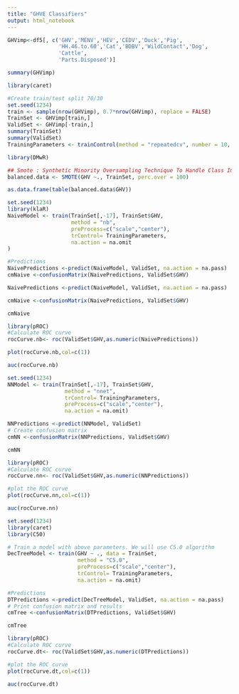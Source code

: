 ---
title: "GHVE Classifiers"
output: html_notebook
---



```{r}
GHVimp<-df5[, c('GHV','MENV','HEV','CEDV','Duck','Pig',
                'HH.46.to.60','Cat','BDBV','WildContact','Dog',
                'Cattle',
                'Parts.Disposed')]
```

```{r}
summary(GHVimp)
```

```{r}
library(caret)
```

```{r}
#Create train/test split 70/30
set.seed(1234)
train <- sample(nrow(GHVimp), 0.7*nrow(GHVimp), replace = FALSE)
TrainSet <- GHVimp[train,]
ValidSet <- GHVimp[-train,]
summary(TrainSet)
summary(ValidSet)
TrainingParameters <- trainControl(method = "repeatedcv", number = 10, repeats=10)
```

```{r}
library(DMwR)

## Smote : Synthetic Minority Oversampling Technique To Handle Class Imbalance In Binary Classification; code below puts it at 1:1 balance
balanced.data <- SMOTE(GHV ~., TrainSet, perc.over = 100)

as.data.frame(table(balanced.data$GHV))
```

```{r}
set.seed(1234)
library(klaR)
NaiveModel <- train(TrainSet[,-17], TrainSet$GHV, 
                    method = "nb",
                    preProcess=c("scale","center"),
                    trControl= TrainingParameters,
                    na.action = na.omit
)

#Predictions
NaivePredictions <-predict(NaiveModel, ValidSet, na.action = na.pass)
cmNaive <-confusionMatrix(NaivePredictions, ValidSet$GHV)
```

```{r}
NaivePredictions <-predict(NaiveModel, ValidSet, na.action = na.pass)
```

```{r}
cmNaive <-confusionMatrix(NaivePredictions, ValidSet$GHV)
```

```{r}
cmNaive
```

```{r}
library(pROC)
#Calculate ROC curve
rocCurve.nb<- roc(ValidSet$GHV,as.numeric(NaivePredictions))
```

```{r}
plot(rocCurve.nb,col=c(1))
```

```{r}
auc(rocCurve.nb)
```

```{r}
set.seed(1234)
NNModel <- train(TrainSet[,-17], TrainSet$GHV,
                  method = "nnet",
                  trControl= TrainingParameters,
                  preProcess=c("scale","center"),
                  na.action = na.omit)
```

```{r}
NNPredictions <-predict(NNModel, ValidSet)
# Create confusion matrix
cmNN <-confusionMatrix(NNPredictions, ValidSet$GHV)
```

```{r}
cmNN
```

```{r}
library(pROC)
#Calculate ROC curve
rocCurve.nn<- roc(ValidSet$GHV,as.numeric(NNPredictions))
```

```{r}
#plot the ROC curve
plot(rocCurve.nn,col=c(1))
```

```{r}
auc(rocCurve.nn)
```

```{r}
set.seed(1234)
library(caret)
library(C50)
```

```{r}
# Train a model with above parameters. We will use C5.0 algorithm
DecTreeModel <- train(GHV ~ ., data = TrainSet, 
                      method = "C5.0",
                      preProcess=c("scale","center"),
                      trControl= TrainingParameters,
                      na.action = na.omit)
```

```{r}
#Predictions
DTPredictions <-predict(DecTreeModel, ValidSet, na.action = na.pass)
# Print confusion matrix and results
cmTree <-confusionMatrix(DTPredictions, ValidSet$GHV)
```

```{r}
cmTree
```

```{r}
library(pROC)
#Calculate ROC curve
rocCurve.dt<- roc(ValidSet$GHV,as.numeric(DTPredictions))
```

```{r}
#plot the ROC curve
plot(rocCurve.dt,col=c(1))
```

```{r}
auc(rocCurve.dt)
```

